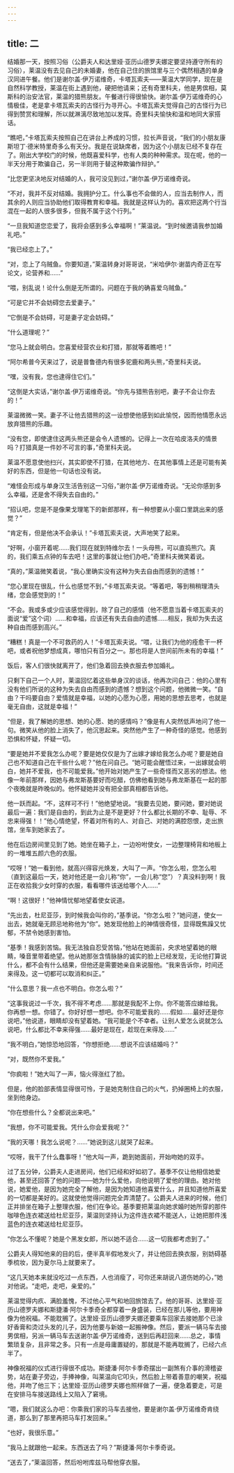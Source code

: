 ```yaml
---
---
---
```

title: 二
---




结婚那一天，按照习俗（公爵夫人和达里娅·亚历山德罗夫娜定要坚持遵守所有的习俗），莱温没有去见自己的未婚妻，他在自己住的旅馆里与三个偶然相遇的单身汉同进午餐。他们是谢尔盖·伊万诺维奇，卡塔瓦索夫——莱温大学同学，现在是自然科学教授，莱温在街上遇到他，硬把他请来；还有奇里科夫，他是男傧相，莫斯科的治安法官，莱温的猎熊朋友。午餐进行得很愉快。谢尔盖·伊万诺维奇的心情极佳，老是拿卡塔瓦索夫的古怪行为寻开心。卡塔瓦索夫觉得自己的古怪行为已得到赞赏和理解，所以就淋漓尽致地加以发挥。奇里科夫愉快和温和地同大家搭话。

“瞧吧，”卡塔瓦索夫按照自己在讲台上养成的习惯，拉长声音说，“我们的小朋友康斯坦丁·德米特里奇多么有天分。我是在说缺席者，因为这个小朋友已经不复存在了。刚出大学校门的时候，他既喜爱科学，也有人类的种种需求。现在呢，他的一半天分用于欺骗自己，另一半则用于替这种欺骗作辩护。”

“比您更坚决地反对结婚的人，我可没见到过，”谢尔盖·伊万诺维奇说。

“不对，我并不反对结婚。我拥护分工。什么事也不会做的人，应当去制作人，而其余的人则应当协助他们取得教育和幸福。我就是这样认为的。喜欢把这两个行当混在一起的人很多很多，但我不属于这个行列。”

“一旦我知道您恋爱了，我将会感到多么幸福啊！”莱温说。“到时候邀请我参加婚礼吧。”

“我已经恋上了。”

“对，恋上了乌贼鱼。你要知道，”莱温转身对哥哥说，“米哈伊尔·谢苗内奇正在写论文，论营养和……”

“喂，别乱说！论什么倒是无所谓的。问题在于我的确喜爱乌贼鱼。”

“可是它并不会妨碍您去爱妻子。”

“它倒是不会妨碍，可是妻子定会妨碍。”

“什么道理呢？”

“您马上就会明白。您喜爱经营农业和打猎，那就等着瞧吧！”

“阿尔希普今天来过了，说是普鲁德内有很多驼鹿和两头熊，”奇里科夫说。

“嘿，没有我，您也逮得住它们。”

“这倒是大实话，”谢尔盖·伊万诺维奇说。“你先与猎熊告别吧，妻子不会让你去的！”

莱温微微一笑。妻子不让他去猎熊的这一设想使他感到如此愉悦，因而他情愿永远放弃猎熊的乐趣。

“没有您，即使逮住这两头熊还是会令人遗憾的。记得上一次在哈皮洛夫的情景吗？打猎真是一件妙不可言的事，”奇里科夫说。

莱温不愿意使他扫兴，其实即使不打猎，在其他地方、在其他事情上还是可能有美好的东西，但是他一句话也没有说。

“难怪会形成与单身汉生活告别这一习俗，”谢尔盖·伊万诺维奇说。“无论你感到多么幸福，还是舍不得失去自由的。”

“招认吧，您是不是像果戈理笔下的新郎那样，有一种想要从小窗口里跳出来的感觉？”

“肯定有，但是他决不会承认！”卡塔瓦索夫说，大声地笑了起来。

“好啊，小窗开着呢……我们现在就到特维尔去！一头母熊，可以直捣熊穴。真的，我们乘五点钟的车去吧！这里的事就让他们办吧，”奇里科夫微笑着说。

“真的，”莱温微笑着说，“我心里确实没有这种为失去自由而感到的遗憾！”

“您心里现在很乱，什么也感觉不到，”卡塔瓦索夫说。“等着吧，等到稍稍理清头绪，您会感觉到的！”

“不会。我或多或少应该感觉得到，除了自己的感情（他不愿意当着卡塔瓦索夫的面说“爱”这个词）……和幸福，应该还有失去自由的遗憾……相反，我却为失去这种自由而感到高兴。”

“糟糕！真是一个不可救药的人！”卡塔瓦索夫说。“喂，让我们为他的痊愈干一杯吧，或者祝他梦想成真，哪怕只有百分之一。那也将是人世间前所未有的幸福！”

饭后，客人们很快就离开了，他们急着回去换衣服去参加婚礼。

只剩下自己一个人时，莱温回忆着这些单身汉的谈话，他再次问自己：他的心里有没有他们所说的这种为失去自由而感到的遗憾？想到这个问题，他微微一笑。“自由？干吗要自由？爱情就是幸福，以她的心愿为心愿，用她的思想去思考，也就是毫无自由，这就是幸福！”

“但是，我了解她的思想、她的心愿、她的感情吗？”像是有人突然低声地问了他一句。微笑从他的脸上消失了，他沉思起来。突然他产生了一种奇怪的感觉。他感到恐惧和怀疑，怀疑一切。

“要是她并不爱我怎么办呢？要是她仅仅是为了出嫁才嫁给我怎么办呢？要是她自己也不知道自己在干些什么呢？”他在问自己。“她可能会醒悟过来，一出嫁就会明白，她并不爱我，也不可能爱我。”他开始对她产生了一些奇怪而又恶劣的想法。他像一年前那样，因她与弗龙斯基要好而吃醋，仿佛他看到她与弗龙斯基在一起的那个夜晚就是昨晚似的。他怀疑她并没有把全部真相都告诉他。

他一跃而起。“不，这样可不行！”他绝望地说。“我要去见她，要问她，要对她说最后一遍：我们是自由的，到此为止是不是更好？什么都比长期的不幸、耻辱、不忠来得强！！”他心情绝望，怀着对所有的人、对自己、对她的满腔怨恨，走出旅馆，坐车到她家去了。

他在后边房间里见到了她。她坐在箱子上，一边吩咐使女，一边整理椅背和地板上的一堆堆五颜六色的衣服。

“哎呀！”她一看到他，就高兴得容光焕发，大叫了一声。“你怎么啦，您怎么啦（直到这最后一天，她对他还是一会儿称“你”，一会儿称“您”）？真没料到啊！我正在收拾我少女时穿的衣服，看看哪件该送给哪个人……”

“啊！这很好！”他神情忧郁地望着使女说道。

“先出去，杜尼亚莎，到时候我会叫你的，”基季说。“你怎么啦？”她问道，使女一出去，她就毫无顾忌地称他为“你”。她发现他脸上的神情很奇怪，显得既焦躁又忧郁，不禁令她感到害怕。

“基季！我感到苦恼。我无法独自忍受苦恼，”他站在她面前，央求地望着她的眼睛，嗓音里带着绝望。他从她那张含情脉脉的诚实的脸上已经发现，无论他打算说什么，都不会有什么结果，但他还是需要她亲自来说服他。“我来告诉你，时间还来得及。这一切都可以取消和纠正。”

“什么意思？我一点也不明白。你怎么啦？”

“这事我说过一千次，我不得不考虑……那就是我配不上你。你不能答应嫁给我。你再想一想。你错了。你好好想一想吧。你不可能爱我的……假如……最好还是你说吧，”他说道，眼睛却没有望着她。“我可能是个不幸者。让别人爱怎么说就怎么说吧，什么都比不幸来得强……最好是现在，趁现在来得及……”

“我不明白，”她惊恐地回答，“你想拒绝……想说不应该结婚吗？”

“对，既然你不爱我。”

“你疯啦！”她大叫了一声，恼火得涨红了脸。

但是，他的脸部表情显得很可怜，于是她克制住自己的火气，扔掉圈椅上的衣服，坐到他身边。

“你在想些什么？全都说出来吧。”

“我想，你不可能爱我。凭什么你会爱我呢？”

“我的天哪！我怎么说呢？……”她说到这儿就哭了起来。

“哎呀，我干了什么蠢事呀！”他大叫一声，跪到她面前，开始吻她的双手。

过了五分钟，公爵夫人走进房间，他们已经和好如初了。基季不仅让他相信她爱他，甚至还回答了他的问题——她为什么爱他，向他说明了爱他的理由。她对他说，她爱他，是因为她完全了解他，是因为她知道他喜爱什么，并且知道他所喜爱的一切都是美好的。这就使他觉得问题完全弄清楚了。公爵夫人进来的时候，他们正并排坐在箱子上整理衣服，他们在争论。基季要把莱温向她求婚时她所穿的那件咖啡色连衣裙送给杜尼亚莎，莱温则坚持认为这件连衣裙不能送人，让她把那件浅蓝色的连衣裙送给杜尼亚莎。

“你怎么不懂呢？她是个黑发女郎，所以她不适合……这一切我都考虑到了。”

公爵夫人得知他来的目的后，便半真半假地发火了，并让他回去换衣服，别妨碍基季梳妆，因为夏尔马上就要来了。

“这几天她本来就没吃过一点东西，人也消瘦了，可你还来胡说八道伤她的心，”她对他说。“走吧，走吧，亲爱的。”

莱温觉得内疚、满脸羞愧，不过他心平气和地回旅馆去了。他的哥哥、达里娅·亚历山德罗夫娜和斯捷潘·阿尔卡季奇全都穿着一身盛装，已经在那儿等他，要用神像为他祝福。不能耽搁了。达里娅·亚历山德罗夫娜还要乘车回家去接她那个已涂好香膏和烫过头发的儿子，因为他要与新娘一起搬神像。然后，要派一辆马车去接男傧相，另派一辆马车去送谢尔盖·伊万诺维奇，送到后再赶回来……总之，事情繁琐复杂，且非常之多。只有一点是毋庸置疑的，那就是不能再耽搁了，已经六点半了。

神像祝福的仪式进行得很不成功。斯捷潘·阿尔卡季奇摆出一副煞有介事的滑稽姿势，站在妻子旁边，手捧神像，叫莱温向它叩头，然后脸上带着善意的嘲笑，祝福他，并吻了他三下；达里娅·亚历山德罗夫娜也照样做了一遍，便急着要走，可是在安排马车接送路线上又陷入了窘境。

“嗯，我们就这么办吧：你乘我们家的马车去接他，要是谢尔盖·伊万诺维奇肯绕道，那么到了那里再把马车打发回来。”

“也好，我很乐意。”

“我马上就跟他一起来。东西送去了吗？”斯捷潘·阿尔卡季奇说。

“送去了，”莱温回答，然后吩咐库兹马帮他穿衣服。
